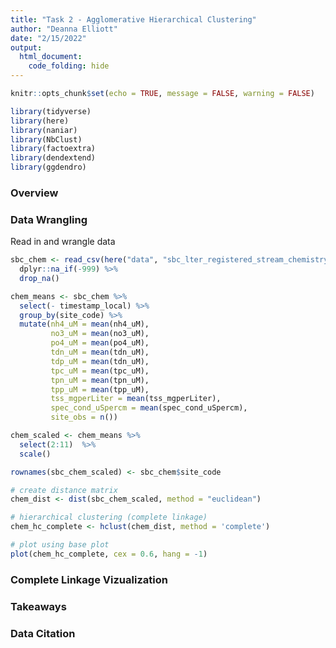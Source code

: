```yaml
---
title: "Task 2 - Agglomerative Hierarchical Clustering"
author: "Deanna Elliott"
date: "2/15/2022"
output: 
  html_document:
    code_folding: hide
---
```


```r
knitr::opts_chunk$set(echo = TRUE, message = FALSE, warning = FALSE)

library(tidyverse)
library(here)
library(naniar)
library(NbClust)
library(factoextra)
library(dendextend)
library(ggdendro)
```

### Overview


### Data Wrangling

Read in and wrangle data

```r
sbc_chem <- read_csv(here("data", "sbc_lter_registered_stream_chemistry.csv")) %>% 
  dplyr::na_if(-999) %>% 
  drop_na() 

chem_means <- sbc_chem %>% 
  select(- timestamp_local) %>% 
  group_by(site_code) %>% 
  mutate(nh4_uM = mean(nh4_uM),
         no3_uM = mean(no3_uM),
         po4_uM = mean(po4_uM),
         tdn_uM = mean(tdn_uM),
         tdp_uM = mean(tdn_uM),
         tpc_uM = mean(tpc_uM),
         tpn_uM = mean(tpn_uM),
         tpp_uM = mean(tpp_uM),
         tss_mgperLiter = mean(tss_mgperLiter),
         spec_cond_uSpercm = mean(spec_cond_uSpercm),
         site_obs = n())

chem_scaled <- chem_means %>% 
  select(2:11)  %>% 
  scale()

rownames(sbc_chem_scaled) <- sbc_chem$site_code

```


```r

# create distance matrix
chem_dist <- dist(sbc_chem_scaled, method = "euclidean")

# hierarchical clustering (complete linkage)
chem_hc_complete <- hclust(chem_dist, method = 'complete')

# plot using base plot
plot(chem_hc_complete, cex = 0.6, hang = -1)
```


### Complete Linkage Vizualization


### Takeaways


### Data Citation


















